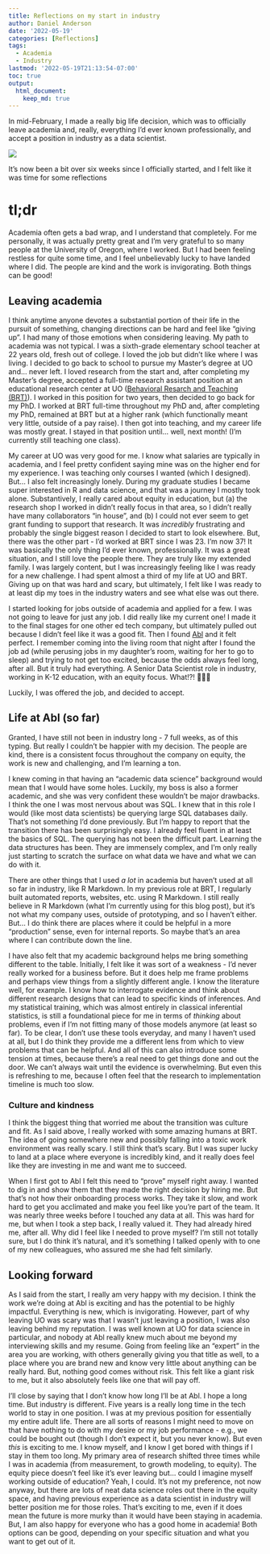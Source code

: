 ```yaml
---
title: Reflections on my start in industry
author: Daniel Anderson
date: '2022-05-19'
categories: [Reflections]
tags:
  - Academia
  - Industry
lastmod: '2022-05-19T21:13:54-07:00'
toc: true
output: 
  html_document:
    keep_md: true
---
```


In mid-February, I made a really big life decision, which was to officially leave academia and, really, everything I'd ever known professionally, and accept a position in industry as a data scientist.

[![](2022-05-19-reflections-on-my-start-in-industry/img/leaving-academia-tweet.png)](https://twitter.com/datalorax_/status/1494365384090083343?ref_src=twsrc%5Etfw)

It's now been a bit over six weeks since I officially started, and I felt like it was time for some reflections

# tl;dr
Academia often gets a bad wrap, and I understand that completely. For me personally, it was actually pretty great and I'm very grateful to so many people at the University of Oregon, where I worked. But I had been feeling restless for quite some time, and I feel unbelievably lucky to have landed where I did. The people are kind and the work is invigorating. Both things can be good!

## Leaving academia
I think anytime anyone devotes a substantial portion of their life in the pursuit of something, changing directions can be hard and feel like "giving up". I had many of those emotions when considering leaving. My path to academia was not typical. I was a sixth-grade elementary school teacher at 22 years old, fresh out of college. I loved the job but didn't like where I was living. I decided to go back to school to pursue my Master's degree at UO and... never left. I loved research from the start and, after completing my Master's degree, accepted a full-time research assistant position at an educational research center at UO ([Behavioral Resarch and Teaching (BRT)](https://www.brtprojects.org/)). I worked in this position for two years, then decided to go back for my PhD. I worked at BRT full-time throughout my PhD and, after completing my PhD, remained at BRT but at a higher rank (which functionally meant very little, outside of a pay raise). I then got into teaching, and my career life was mostly great. I stayed in that position until... well, next month! (I'm currently still teaching one class).

My career at UO was very good for me. I know what salaries are typically in academia, and I feel pretty confident saying mine was on the higher end for my experience. I was teaching only courses I wanted (which I designed). But... I also felt increasingly lonely. During my graduate studies I became super interested in R and data science, and that was a journey I mostly took alone. Substantively, I really cared about equity in education, but (a) the research shop I worked in didn't really focus in that area, so I didn't really have many collaborators "in house", and (b) I could not ever seem to get grant funding to support that research. It was *incredibly* frustrating and probably the single biggest reason I decided to start to look elsewhere. But, there was the other part - I'd worked at BRT since I was 23. I'm now 37! It was basically the only thing I'd ever known, professionally. It was a great situation, and I still love the people there. They are truly like my extended family. I was largely content, but I was increasingly feeling like I was ready for a new challenge. I had spent almost a third of my life at UO and BRT. Giving up on that was hard and scary, but ultimately, I felt like I was ready to at least dip my toes in the industry waters and see what else was out there.

I started looking for jobs outside of academia and applied for a few. I was not going to leave for just any job. I did really like my current one! I made it to the final stages for one other ed tech company, but ultimately pulled out because I didn't feel like it was a good fit. Then I found [Abl](https://www.ablschools.com/) and it felt perfect. I remember coming into the living room that night after I found the job ad (while perusing jobs in my daughter's room, waiting for her to go to sleep) and trying to not get too excited, because the odds always feel long, after all. But it truly had everything. A Senior Data Scientist role in industry, working in K-12 education, with an equity focus. What!?! 🤩🤩🤩 

Luckily, I was offered the job, and decided to accept.

## Life at Abl (so far)
Granted, I have still not been in industry long - 7 full weeks, as of this typing. But really I couldn't be happier with my decision. The people are kind, there is a consistent focus throughout the company on equity, the work is new and challenging, and I'm learning a ton.

I knew coming in that having an "academic data science" background would mean that I would have some holes. Luckily, my boss is also a former academic, and she was very confident these wouldn't be major drawbacks. I think the one I was most nervous about was SQL. I knew that in this role I would (like most data scientists) be querying large SQL databases daily. That's not something I'd done previously. But I'm happy to report that the transition there has been surprisingly easy. I already feel fluent in at least the basics of SQL. The querying has not been the difficult part. Learning the data structures has been. They are immensely complex, and I'm only really just starting to scratch the surface on what data we have and what we can do with it.

There are other things that I used *a lot* in academia but haven't used at all so far in industry, like R Markdown. In my previous role at BRT, I regularly built automated reports, websites, etc. using R Markdown. I still really believe in R Markdown (what I'm currently using for this blog post), but it's not what my company uses, outside of prototyping, and so I haven't either. But... I do think there are places where it could be helpful in a more "production" sense, even for internal reports. So maybe that's an area where I can contribute down the line.

I have also felt that my academic background helps me bring something different to the table. Initially, I felt like it was sort of a weakness - I'd never really worked for a business before. But it does help me frame problems and perhaps view things from a slightly different angle. I know the literature well, for example. I know how to interrogate evidence and think about different research designs that can lead to specific kinds of inferences. And my statistical training, which was almost entirely in classical inferential statistics, is still a foundational piece for me in terms of *thinking* about problems, even if I'm not fitting many of those models anymore (at least so far).  To be clear, I don't use these tools everyday, and many I haven't used at all, but I do think they provide me a different lens from which to view problems that can be helpful. And all of this can also introduce some tension at times, because there's a real need to get things done and out the door. We can't always wait until the evidence is overwhelming. But even this is refreshing to me, because I often feel that the research to implementation timeline is much too slow.


### Culture and kindness
I think the biggest thing that worried me about the transition was culture and fit. As I said above, I really worked with some amazing humans at BRT. The idea of going somewhere new and possibly falling into a toxic work environment was really scary. I still think that's scary. But I was super lucky to land at a place where everyone is incredibly kind, and it really does feel like they are investing in me and want me to succeed.

When I first got to Abl I felt this need to "prove" myself right away. I wanted to dig in and show them that they made the right decision by hiring me. But that's not how their onboarding process works. They take it slow, and work hard to get you acclimated and make you feel like you're part of the team. It was nearly three weeks before I touched any data at all. This was hard for me, but when I took a step back, I really valued it. They had already hired me, after all. Why did I feel like I needed to prove myself? I'm still not totally sure, but I do think it's natural, and it's something I talked openly with to one of my new colleagues, who assured me she had felt similarly. 

## Looking forward
As I said from the start, I really am very happy with my decision. I think the work we're doing at Abl is exciting and has the potential to be highly impactful. Everything is new, which is invigorating. However, part of why leaving UO was scary was that I wasn't just leaving a position, I was also leaving behind my reputation. I was well known at UO for data science in particular, and nobody at Abl really knew much about me beyond my interviewing skills and my resume. Going from feeling like an "expert" in the area you are working, with others generally giving you that title as well, to a place where you are brand new and know very little about anything can be really hard. But, nothing good comes without risk. This felt like a giant risk to me, but it also absolutely feels like one that will pay off.

I'll close by saying that I don't know how long I'll be at Abl. I hope a long time. But industry is different. Five years is a really long time in the tech world to stay in one position. I was at my previous position for essentially my entire adult life. There are all sorts of reasons I might need to move on that have nothing to do with my desire or my job performance - e.g., we could be bought out (though I don't expect it, but you never know). But even *this* is exciting to me. I know myself, and I know I get bored with things if I stay in them too long. My primary area of research shifted three times while I was in academia (from measurement, to growth modeling, to equity). The equity piece doesn't feel like it's ever leaving but... could I imagine myself working outside of education? Yeah, I could. It's not my preference, not now anyway, but there are lots of neat data science roles out there in the equity space, and having previous experience as a data scientist in industry will better position me for those roles. That's exciting to me, even if it does mean the future is more murky than it would have been staying in academia. But, I am also happy for everyone who has a good home in academia! Both options can be good, depending on your specific situation and what you want to get out of it.